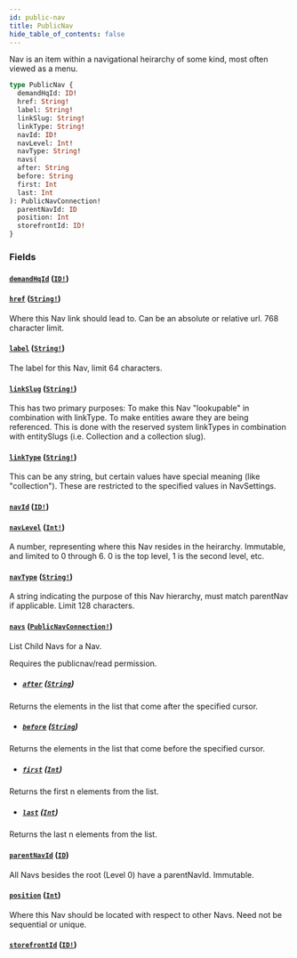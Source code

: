 ```yaml
---
id: public-nav
title: PublicNav
hide_table_of_contents: false
---
```



Nav is an item within a navigational heirarchy of some kind, most often viewed as a menu.

```graphql
type PublicNav {
  demandHqId: ID!
  href: String!
  label: String!
  linkSlug: String!
  linkType: String!
  navId: ID!
  navLevel: Int!
  navType: String!
  navs(
  after: String
  before: String
  first: Int
  last: Int
): PublicNavConnection!
  parentNavId: ID
  position: Int
  storefrontId: ID!
}
```


### Fields

#### [`demandHqId`](#) ([`ID!`](/demand/api/graphql-storefront/reference/scalars/id))




#### [`href`](#) ([`String!`](/demand/api/graphql-storefront/reference/scalars/string))

Where this Nav link should lead to. Can be an absolute or relative url. 768 character limit.


#### [`label`](#) ([`String!`](/demand/api/graphql-storefront/reference/scalars/string))

The label for this Nav, limit 64 characters.


#### [`linkSlug`](#) ([`String!`](/demand/api/graphql-storefront/reference/scalars/string))

This has two primary purposes:
To make this Nav "lookupable" in combination with linkType.
To make entities aware they are being referenced. This is done with the
reserved system linkTypes in combination with entitySlugs (i.e. Collection and
a collection slug).


#### [`linkType`](#) ([`String!`](/demand/api/graphql-storefront/reference/scalars/string))

This can be any string, but certain values have special meaning (like "collection").
These are restricted to the specified values in NavSettings.


#### [`navId`](#) ([`ID!`](/demand/api/graphql-storefront/reference/scalars/id))




#### [`navLevel`](#) ([`Int!`](/demand/api/graphql-storefront/reference/scalars/int))

A number, representing where this Nav resides in the heirarchy. Immutable, and
limited to 0 through 6. 0 is the top level, 1 is the second level, etc.


#### [`navType`](#) ([`String!`](/demand/api/graphql-storefront/reference/scalars/string))

A string indicating the purpose of this Nav hierarchy, must match parentNav if applicable. Limit 128 characters.


#### [`navs`](#) ([`PublicNavConnection!`](/demand/api/graphql-storefront/reference/objects/public-nav-connection))

List Child Navs for a Nav.
            
Requires the publicnav/read permission.
- ##### [`after`](#) ([`String`](/demand/api/graphql-storefront/reference/scalars/string))

Returns the elements in the list that come after the specified cursor.


- ##### [`before`](#) ([`String`](/demand/api/graphql-storefront/reference/scalars/string))

Returns the elements in the list that come before the specified cursor.


- ##### [`first`](#) ([`Int`](/demand/api/graphql-storefront/reference/scalars/int))

Returns the first n elements from the list.


- ##### [`last`](#) ([`Int`](/demand/api/graphql-storefront/reference/scalars/int))

Returns the last n elements from the list.


#### [`parentNavId`](#) ([`ID`](/demand/api/graphql-storefront/reference/scalars/id))

All Navs besides the root (Level 0) have a parentNavId. Immutable.


#### [`position`](#) ([`Int`](/demand/api/graphql-storefront/reference/scalars/int))

Where this Nav should be located with respect to other Navs. Need not be sequential or unique.


#### [`storefrontId`](#) ([`ID!`](/demand/api/graphql-storefront/reference/scalars/id))






